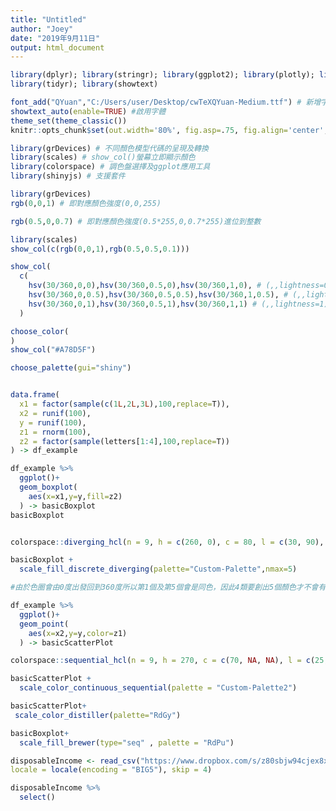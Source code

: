 ```yaml
---
title: "Untitled"
author: "Joey"
date: "2019年9月11日"
output: html_document
---
```


```r
library(dplyr); library(stringr); library(ggplot2); library(plotly); library(lubridate); library(readr);
library(tidyr); library(showtext)

font_add("QYuan","C:/Users/user/Desktop/cwTeXQYuan-Medium.ttf") # 新增字體
showtext_auto(enable=TRUE) #啟用字體
theme_set(theme_classic())
knitr::opts_chunk$set(out.width='80%', fig.asp=.75, fig.align='center', fig.showtext=T)
```


```r
library(grDevices) # 不同顏色模型代碼的呈現及轉換
library(scales) # show_col()螢幕立即顯示顏色
library(colorspace) # 調色盤選擇及ggplot應用工具
library(shinyjs) # 支援套件
```
```r
library(grDevices)
rgb(0,0,1) # 即對應顏色強度(0,0,255)
```




```r
rgb(0.5,0,0.7) # 即對應顏色強度(0.5*255,0,0.7*255)進位到整數
```


```r
library(scales)
show_col(c(rgb(0,0,1),rgb(0.5,0.5,0.1)))
```



```r
show_col(
  c(
    hsv(30/360,0,0),hsv(30/360,0.5,0),hsv(30/360,1,0), # (,,lightness=0) 全暗
    hsv(30/360,0,0.5),hsv(30/360,0.5,0.5),hsv(30/360,1,0.5), # (,,lightness=0.5)
    hsv(30/360,0,1),hsv(30/360,0.5,1),hsv(30/360,1,1) # (,,lightness=1) 全亮
  )
```


```r
choose_color(
)
show_col("#A78D5F")
```



```r
choose_palette(gui="shiny")
```


```r

```
```r
data.frame(
  x1 = factor(sample(c(1L,2L,3L),100,replace=T)),
  x2 = runif(100),
  y = runif(100),
  z1 = rnorm(100),
  z2 = factor(sample(letters[1:4],100,replace=T))
) -> df_example
```

```r
df_example %>%
  ggplot()+
  geom_boxplot(
    aes(x=x1,y=y,fill=z2)
  ) -> basicBoxplot
basicBoxplot
```
```r

```

```r
colorspace::diverging_hcl(n = 9, h = c(260, 0), c = 80, l = c(30, 90), power = 1.5, register = "Custom-Palette")

basicBoxplot +
  scale_fill_discrete_diverging(palette="Custom-Palette",nmax=5)
```


```r
#由於色圈會由0度出發回到360度所以第1個及第5個會是同色，因此4類要創出5個顏色才不會有1,4類同色問題。
```

```r
df_example %>%
  ggplot()+
  geom_point(
    aes(x=x2,y=y,color=z1)
  ) -> basicScatterPlot
```





```r
colorspace::sequential_hcl(n = 9, h = 270, c = c(70, NA, NA), l = c(25, 95), power = 1, register = "Custom-Palette2") 

basicScatterPlot +
  scale_color_continuous_sequential(palette = "Custom-Palette2")
```

```r
basicScatterPlot+ 
 scale_color_distiller(palette="RdGy")
```

```r
basicBoxplot+
  scale_fill_brewer(type="seq" , palette = "RdPu")
```

```r
disposableIncome <- read_csv("https://www.dropbox.com/s/z80sbjw94cjex8x/disposableIncome.csv?dl=1",
locale = locale(encoding = "BIG5"), skip = 4)
```
```r
disposableIncome %>%
  select()
```

